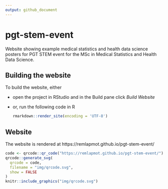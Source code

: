 ```yaml
---
output: github_document
---
```


<!-- README.md is generated from README.Rmd. Please edit that file -->

# pgt-stem-event

Website showing example medical statistics and health data science posters for PGT STEM event for the MSc in Medical Statistics and Health Data Science.

<!-- Events

* 2022-03-23
-->

## Building the website

To build the website, either

* open the project in RStudio and in the Build pane click *Build Website* 
* or, run the following code in R  

    ``` r
    rmarkdown::render_site(encoding = 'UTF-8')
    ```

## Website

The website is rendered at https://remlapmot.github.io/pgt-stem-event/

```r
code <- qrcode::qr_code("https://remlapmot.github.io/pgt-stem-event/")
qrcode::generate_svg(
  qrcode = code,
  filename = "img/qrcode.svg",
  show = FALSE
)
knitr::include_graphics("img/qrcode.svg")
```
